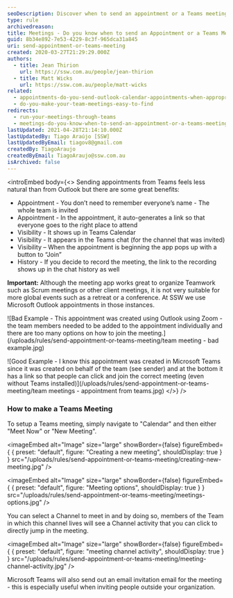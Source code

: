 ```yaml
---
seoDescription: Discover when to send an appointment or a Teams meeting and streamline your team's workflow with Microsoft Outlook and Teams integration.
type: rule
archivedreason:
title: Meetings - Do you know when to send an Appointment or a Teams Meeting?
guid: 8b34e892-7e53-4229-8c3f-965dca31a845
uri: send-appointment-or-teams-meeting
created: 2020-03-27T21:29:29.000Z
authors:
  - title: Jean Thirion
    url: https://ssw.com.au/people/jean-thirion
  - title: Matt Wicks
    url: https://ssw.com.au/people/matt-wicks
related:
  - appointments-do-you-send-outlook-calendar-appointments-when-appropriate
  - do-you-make-your-team-meetings-easy-to-find
redirects:
  - run-your-meetings-through-teams
  - meetings-do-you-know-when-to-send-an-appointment-or-a-teams-meeting
lastUpdated: 2021-04-28T21:14:10.000Z
lastUpdatedBy: Tiago Araújo [SSW]
lastUpdatedByEmail: tiagov8@gmail.com
createdBy: TiagoAraujo
createdByEmail: TiagoAraujo@ssw.com.au
isArchived: false
---
```


<introEmbed
  body={<>
Sending appointments from Teams feels less natural than from Outlook but there are some great benefits:

- Appointment - You don’t need to remember everyone’s name - The whole team is invited
- Appointment - In the appointment, it auto-generates a link so that everyone goes to the right place to attend
- Visibility - It shows up in Teams Calendar
- Visibility - It appears in the Teams chat (for the channel that was invited)
- Visibility – When the appointment is beginning the app pops up with a button to “Join”
- History - If you decide to record the meeting, the link to the recording shows up in the chat history as well

**Important:** Although the meeting app works great to organize Teamwork such as Scrum meetings or other client meetings, it is not very suitable for more global events such as a retreat or a conference. At SSW we use Microsoft Outlook appointments in those instances.

![Bad Example - This appointment was created using Outlook using Zoom - the team members needed to be added to the appointment individually and there are too many options on how to join the meeting.](/uploads/rules/send-appointment-or-teams-meeting/team meeting - bad example.jpg)

![Good Example - I know this appointment was created in Microsoft Teams since it was created on behalf of the team (see sender) and at the bottom it has a link so that people can click and join the correct meeting (even without Teams installed)](/uploads/rules/send-appointment-or-teams-meeting/team meetings - appointment from teams.jpg)
  </>}
/>
### How to make a Teams Meeting

To setup a Teams meeting, simply navigate to "Calendar" and then either "Meet Now" or "New Meeting".


<imageEmbed
  alt="Image"
  size="large"
  showBorder={false}
  figureEmbed={ {
    preset: "default",
    figure: "Creating a new meeting",
    shouldDisplay: true
  } }
  src="/uploads/rules/send-appointment-or-teams-meeting/creating-new-meeting.jpg"
/>


<imageEmbed
  alt="Image"
  size="large"
  showBorder={false}
  figureEmbed={ {
    preset: "default",
    figure: "Meeting options",
    shouldDisplay: true
  } }
  src="/uploads/rules/send-appointment-or-teams-meeting/meetings-options.jpg"
/>

You can select a Channel to meet in and by doing so, members of the Team in which this channel lives will see a Channel activity that you can click to directly jump in the meeting.


<imageEmbed
  alt="Image"
  size="large"
  showBorder={false}
  figureEmbed={ {
    preset: "default",
    figure: "meeting channel activity",
    shouldDisplay: true
  } }
  src="/uploads/rules/send-appointment-or-teams-meeting/meeting-channel-activity.jpg"
/>

Microsoft Teams will also send out an email invitation email for the meeting - this is especially useful when inviting people outside your organization.
